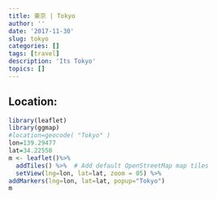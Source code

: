 ```yaml
---
title: 東京 | Tokyo
author: ''
date: '2017-11-30'
slug: tokyo
categories: []
tags: [travel]
description: 'Its Tokyo'
topics: []
---
```



## Location:
```r
library(leaflet)
library(ggmap)
#location=geocode( "Tokyo" )
lon=139.29477
lat=34.22558
m <- leaflet()%>%
  addTiles() %>%  # Add default OpenStreetMap map tiles
  setView(lng=lon, lat=lat, zoom = 05) %>%
addMarkers(lng=lon, lat=lat, popup="Tokyo")
m

```



